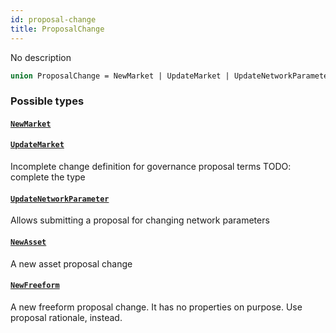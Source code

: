 ```yaml
---
id: proposal-change
title: ProposalChange
---
```



No description

```graphql
union ProposalChange = NewMarket | UpdateMarket | UpdateNetworkParameter | NewAsset | NewFreeform
```


### Possible types

#### [`NewMarket`](/docs/testnet/graphql/objects/new-market) 




#### [`UpdateMarket`](/docs/testnet/graphql/objects/update-market) 

Incomplete change definition for governance proposal terms
TODO: complete the type


#### [`UpdateNetworkParameter`](/docs/testnet/graphql/objects/update-network-parameter) 

Allows submitting a proposal for changing network parameters


#### [`NewAsset`](/docs/testnet/graphql/objects/new-asset) 

A new asset proposal change


#### [`NewFreeform`](/docs/testnet/graphql/objects/new-freeform) 

A new freeform proposal change. It has no properties on purpose. Use proposal
rationale, instead.




